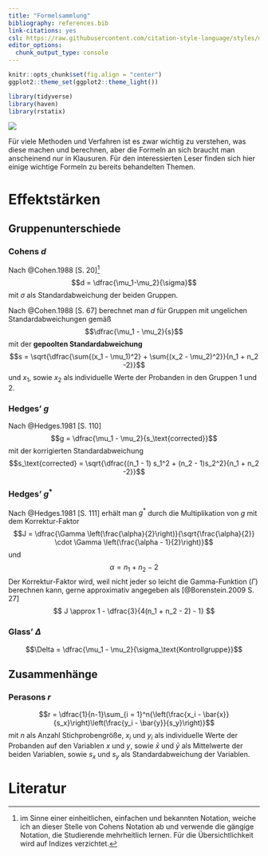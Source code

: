 ```yaml
---
title: "Formelsammlung"
bibliography: references.bib
link-citations: yes
csl: https://raw.githubusercontent.com/citation-style-language/styles/master/apa.csl
editor_options: 
  chunk_output_type: console
---
```


```r
knitr::opts_chunk$set(fig.align = "center")
ggplot2::theme_set(ggplot2::theme_light())

library(tidyverse)
library(haven)
library(rstatix)
```

![](images/equation_r.jpg)

Für viele Methoden und Verfahren ist es zwar wichtig zu verstehen, was diese machen und berechnen, aber die Formeln an sich braucht man anscheinend nur in Klausuren. Für den interessierten Leser finden sich hier einige wichtige Formeln zu bereits behandelten Themen.

# Effektstärken
## Gruppenunterschiede
### Cohens $d$
Nach @Cohen.1988[S. 20]^[im Sinne einer einheitlichen, einfachen und bekannten Notation, weiche ich an dieser Stelle von Cohens Notation ab und verwende die gängige Notation, die Studierende mehrheitlich lernen. Für die Übersichtlichkeit wird auf Indizes verzichtet.] $$d = \dfrac{\mu_1-\mu_2}{\sigma}$$ mit $\sigma$ als Standardabweichung der beiden Gruppen.

Nach @Cohen.1988[S. 67] berechnet man $d$ für Gruppen mit ungelichen Standardabweichungen gemäß $$\dfrac{\mu_1 - \mu_2}{s}$$ mit der **gepoolten Standardabweichung** $$s = \sqrt{\dfrac{\sum{(x_1 - \mu_1)^2} + \sum{(x_2 - \mu_2)^2}}{n_1 + n_2 -2}}$$ und $x_1$, sowie $x_2$ als individuelle Werte der Probanden in den Gruppen $1$ und $2$.

### Hedges' $g$
Nach @Hedges.1981[S. 110] $$g = \dfrac{\mu_1 - \mu_2}{s_\text{corrected}}$$ mit der korrigierten Standardabweichung $$s_\text{corrected} = \sqrt{\dfrac{(n_1 - 1) s_1^2 + (n_2 - 1)s_2^2}{n_1 + n_2 -2}}$$

### Hedges' $g^*$
Nach @Hedges.1981[S. 111] erhält man $g^*$ durch die Multiplikation von $g$  mit dem Korrektur-Faktor $$J = \dfrac{\Gamma \left(\frac{\alpha}{2}\right)}{\sqrt{\frac{\alpha}{2}} \cdot \Gamma \left(\frac{\alpha - 1}{2}\right)}$$ und $$\alpha = n_1 + n_2 - 2$$ Der Korrektur-Faktor wird, weil nicht jeder so leicht die Gamma-Funktion ($\Gamma$) berechnen kann, gerne approximativ angegeben als [@Borenstein.2009 S. 27] $$ J \approx 1 - \dfrac{3}{4(n_1 + n_2 - 2) - 1} $$

### Glass' $\Delta$
$$\Delta = \dfrac{\mu_1 - \mu_2}{\sigma_\text{Kontrollgruppe}}$$

## Zusammenhänge
### Perasons $r$
$$r = \dfrac{1}{n-1}\sum_{i = 1}^n{\left(\frac{x_i - \bar{x}}{s_x}\right)\left(\frac{y_i - \bar{y}}{s_y}\right)}$$ mit $n$ als Anzahl Stichprobengröße, $x_i$ und $y_i$ als individuelle Werte der Probanden auf den Variablen $x$ und $y$, sowie $\bar{x}$ und $\bar{y}$ als Mittelwerte der beiden Variablen, sowie $s_x$ und $s_y$ als Standardabweichung der Variablen.

# Literatur